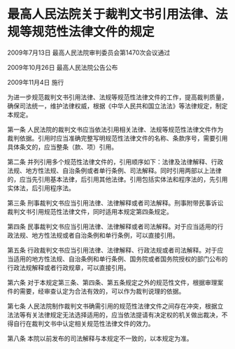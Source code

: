 # 最高人民法院关于裁判文书引用法律、法规等规范性法律文件的规定

2009年7月13日 最高人民法院审判委员会第1470次会议通过

2009年10月26日 最高人民法院公告公布

2009年11月4日 施行

  

为进一步规范裁判文书引用法律、法规等规范性法律文件的工作，提高裁判质量，确保司法统一，维护法律权威，根据《中华人民共和国立法法》等法律规定，制定本规定。

第一条 人民法院的裁判文书应当依法引用相关法律、法规等规范性法律文件作为裁判依据。引用时应当准确完整写明规范性法律文件的名称、条款序号，需要引用具体条文的，应当整条（款、项）引用。

第二条 并列引用多个规范性法律文件的，引用顺序如下：法律及法律解释、行政法规、地方性法规、自治条例或者单行条例、司法解释。同时引用两部以上法律的，应当先引用基本法律，后引用其他法律。引用包括实体法和程序法的，先引用实体法，后引用程序法。

第三条 刑事裁判文书应当引用法律、法律解释或者司法解释。刑事附带民事诉讼裁判文书引用规范性法律文件，同时适用本规定第四条规定。

第四条 民事裁判文书应当引用法律、法律解释或者司法解释。对于应当适用的行政法规、地方性法规或者自治条例和单行条例，可以直接引用。

第五条 行政裁判文书应当引用法律、法律解释、行政法规或者司法解释。对于应当适用的地方性法规、自治条例和单行条例、国务院或者国务院授权的部门公布的行政法规解释或者行政规章，可以直接引用。

第六条 对于本规定第三条、第四条、第五条规定之外的规范性文件，根据审理案件的需要，经审查认定为合法有效的，可以作为裁判说理的依据。

第七条 人民法院制作裁判文书确需引用的规范性法律文件之间存在冲突，根据立法法等有关法律规定无法选择适用的，应当依法提请有决定权的机关做出裁决，不得自行在裁判文书中认定相关规范性法律文件的效力。

第八条 本院以前发布的司法解释与本规定不一致的，以本规定为准。
